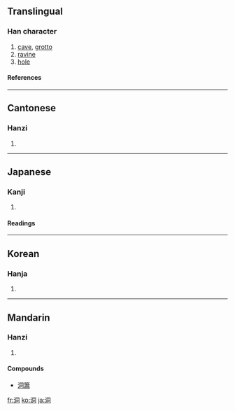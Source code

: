 ==Translingual==
===Han character===
{{Han char|rn=85|rad=水|as=06|sn=9|four=3712<sub>0</sub>|canj=水月一口 (EBMR)|ids=⿰[[氵]][[同]]}}
# [[cave]], [[grotto]]
# [[ravine]]
# [[hole]]
====References====
{{Han ref|kx=0620.180|dkj=17386|dj=1016.070|hdz=31607.030|uh=6D1E|ud=27934|bh=AC7D|bd=44157}}

----

==Cantonese==
===Hanzi===
{{yue-hanzi|jyut=|y=dung6}}
# {{defn|Cantonese}}

----
==Japanese==
===Kanji===
{{ja-kanji|grade=c|rs=水06}}
# {{defn|Japanese}} 
====Readings====
{{ja-readings|on=[[どう]] (dō), [[とう]] (tō)|kun=[[ほがらか]] (hogaraka), [[ふかい]] (fukai), [[ほら]] (hora)}}

----
==Korean==
===Hanja===
{{ko-hanja|hangeul=[[동]], [[통]]|eumhun=|rv=dong, tong|mr=tong, t'ong|y=tong, thong}}
# {{defn|Korean}}

----
==Mandarin==
===Hanzi===
{{cmn-hanzi|pin=[[dòng]] ([[dong4]])|wg=tung<sup>4</sup>}}
# {{defn|Mandarin}}
====Compounds====
*[[洞簫]]

[[fr:洞]]
[[ko:洞]]
[[ja:洞]]